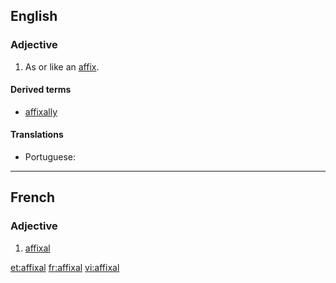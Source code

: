 ==English==

===Adjective===
{{en-adj|-}}

# As or like an [[affix]].

====Derived terms====
* [[affixally]]

====Translations====
{{trans-top|as an affix}}
* Portuguese: {{t|pt|afixal}}
{{trans-mid}}
{{trans-bottom}}

----

==French==

===Adjective===
{{fr-adj}}

# [[#English|affixal]]

[[et:affixal]]
[[fr:affixal]]
[[vi:affixal]]